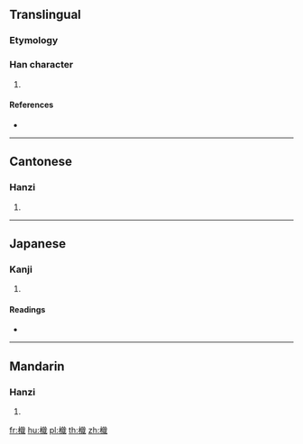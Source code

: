 ==Translingual==

===Etymology===
{{Han compound|木|戠|t1=wood|c1=s|c2=p|ls=psc}}

===Han character===
{{Han char|rn=75|rad=木|as=12|sn=16|four=43950|canj=DYIA|ids=⿰木戠}}

# {{defn|Han|sort=木12}}

====References====
* {{Han ref|kx=0551.210|dkj=15488|dj=0939.230|hdz=21295.010|uh=6A34|ud=27188|bh=E9BE|bd=59838}}

----

==Cantonese==

===Hanzi===
{{yue-hanzi|jyut=|y=jik1}}

# {{defn|lang=yue|sort=木12}}

----

==Japanese==

===Kanji===
{{ja-kanji|grade=|rs=木12}}

# {{defn|lang=ja|sort=木12}}

====Readings====
* {{ja-readings|on=[[しょく]] (shoku), [[しき]] (shiki)|kun=[[ぼう]] (bou)}}

----

==Mandarin==

===Hanzi===
{{cmn-hanzi|pin=[[zhí]] ([[zhi2]])|wg=chih<sup>2</sup>}}

# {{defn|lang=cmn|sort=木12}}

[[fr:樴]]
[[hu:樴]]
[[pl:樴]]
[[th:樴]]
[[zh:樴]]